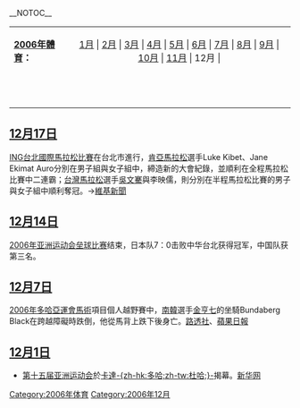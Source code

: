 __NOTOC__
{| border="0" cellspacing="0" cellpadding="0" width="70%"
|- 
|'''[[2006年體育|2006年體育]]：'''
| align="center" |  [[2006年1月體育|1月]] | [[2006年2月體育|2月]] | [[2006年3月體育|3月]] | [[2006年4月體育|4月]] | [[2006年5月體育|5月]] | [[2006年6月體育|6月]] | [[2006年7月體育|7月]] | [[2006年8月體育|8月]] | [[2006年9月體育|9月]] | [[2006年10月體育|10月]] | [[2006年11月體育|11月]] | 12月 |
|-----
|   ||  
|}
== [[12月17日|12月17日]] ==
[[ING台北國際馬拉松比賽|ING台北國際馬拉松比賽]]在台北市進行，[[肯亞|肯亞]][[馬拉松|馬拉松]]選手Luke Kibet、Jane Ekimat Auro分別在男子組與女子組中，締造新的大會紀錄，並順利在全程馬拉松比賽中二連霸；[[台灣|台灣]][[馬拉松|馬拉松]]選手[[吳文騫|吳文騫]]與李映儒，則分別在半程馬拉松比賽的男子與女子組中順利奪冠。→[[n:ING台北國際馬拉松_2006再創新高峰|維基新聞]]
== [[12月14日|12月14日]] ==
[[2006年亚洲运动会垒球比赛|2006年亚洲运动会垒球比赛]]结束，日本队7：0击败中华台北获得冠军，中国队获第三名。


== [[12月7日|12月7日]] ==
[[2006年多哈亞運會|2006年多哈亞運會]][[馬術|馬術]]項目個人越野賽中，[[南韓|南韓]]選手[[金亨七|金亨七]]的坐騎Bundaberg Black在跨越障礙時跌倒，他從馬背上跌下後身亡。[https://web.archive.org/web/20061209024418/http://hk.news.yahoo.com/061207/3/1xvf6.html 路透社]、[https://web.archive.org/web/20061206060844/http://www.appledaily.com.tw/AppleNews/index.cfm?Fuseaction=Article 蘋果日報]

== [[12月1日|12月1日]] ==
*[[第十五届亚洲运动会|第十五届亚洲运动会]]於[[卡達|卡達]][[多哈|-{zh-hk:多哈;zh-tw:杜哈;}-]]揭幕。[http://news.xinhuanet.com/sports/2006-12/02/content_5420525.htm 新华网]

[[Category:2006年体育|Category:2006年体育]]
[[Category:2006年12月|Category:2006年12月]]